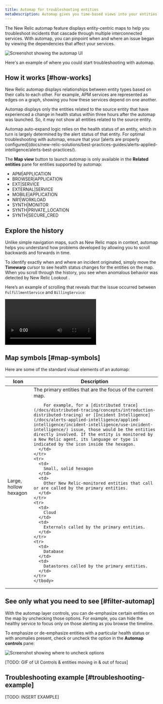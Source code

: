 ```yaml
---
title: Automap for troubleshooting entities
metaDescription: Automap gives you time-based views into your entities.
---
```


The New Relic automap feature displays entity-centric maps to help you troubleshoot incidents that cascade through multiple interconnected services. With automap, you can pinpoint when and where an issue began by viewing the dependencies that affect your services.

![Screenshot showing the automap UI](./images/automaps-overview.png "Screenshot showing the automap UI")

<figcaption>
Here's an example of where you could start troubleshooting with automap.
</figcaption>

## How it works [#how-works]

New Relic automap displays relationships between entity types based on their calls to each other. For example, APM services are represented as edges on a graph, showing you how these services depend on one another. 

 Automap displays only the entities related to the source entity that have experienced a change in health status within three hours after the automap was launched. So, it may not show all entities related to the source entity.

<Callout variant="important">
Automap auto-expand logic relies on the health status of an entity, which in turn is largely determined by the alert status of that entity. For optimal troubleshooting with automap, ensure that your [alerts are properly configured](docs/new-relic-solutions/best-practices-guides/alerts-applied-intelligence/alerts-best-practices/).
</Callout>

The **Map view** button to launch automap is only available in the **Related entities** pane for entities supported by automap:

  * APM|APPLICATION
  * BROWSER|APPLICATION
  * EXT|SERVICE
  * EXTERNAL|SERVICE
  * MOBILE|APPLICATION
  * NR1|WORKLOAD
  * SYNTH|MONITOR
  * SYNTH|PRIVATE_LOCATION
  * SYNTH|SECURE_CRED

## Explore the history

Unlike simple navigation maps, such as New Relic maps in context, automap helps you understand how problems developed by allowing you to scroll backwards and forwards in time. 

To identify exactly when and where an incident originated, simply move the **Timewarp** cursor to see health status changes for the entities on the map. When you scroll through the history, you see when anomalous behavior was detected by New Relic Lookout .

Here’s an example of scrolling that reveals that the issue occurred between `FulfillmentService` and `BillingService`:

<Video
  type="wistia"
  id="xqj83ghoog"
/>

## Map symbols [#map-symbols]

Here are some of the standard visual elements of an automap: 

<table>
  <thead>
    <tr>
      <th style={{ width: "200px" }}>
        Icon
      </th>
      <th>
        Description
      </th>
    </tr>
  </thead>
    <tbody>
    <tr>
      <td>
        Large, hollow hexagon
      </td>
      <td>
        The primary entities that are the focus of the current map. 
        
        For example, for a [distributed trace](/docs/distributed-tracing/concepts/introduction-distributed-tracing) or [Incident Intelligence](/docs/alerts-applied-intelligence/applied-intelligence/incident-intelligence/use-incident-intelligence/) issue, those would be the entities directly involved. If the entity is monitored by a New Relic agent, its language or type is indicated by the icon inside the hexagon.
      </td>
    </tr>
    <tr>
      <td>
        Small, solid hexagon
      </td>
      <td>
        Other New Relic-monitored entities that call or are called by the primary entities.
      </td>
    </tr>
    <tr>
      <td>
        Cloud
      </td>
      <td>
        Externals called by the primary entities.
      </td>
    </tr>
    <tr>
      <td>
        Database
      </td>
      <td>
        Datastores called by the primary entities.
      </td>
    </tr>    
    </tbody>
</table>

## See only what you need to see [#filter-automap]

With the automap layer controls, you can de-emphasize certain entities on the map by unchecking those options. For example, you can hide the healthy service to focus only on those alerting as you browse the timeline.

To emphasize or de-emphasize entities with a particular health status or with anomalies present, check or uncheck the option in the **Automap controls** pane:

![Screenshot showing where to uncheck options](./images/layer-control-check-boxes.png "Screenshot showing where to uncheck options")

[TODO: GIF of UI Controls & entities moving in & out of focus]

## Troubleshooting example [#troubleshooting-example]

[TODO: INSERT EXAMPLE]


